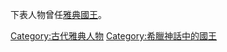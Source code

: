 下表人物曾任[[雅典國王|雅典國王]]。
{{portal|希臘}}
[[Category:古代雅典人物|Category:古代雅典人物]]
[[Category:希臘神話中的國王|Category:希臘神話中的國王]]